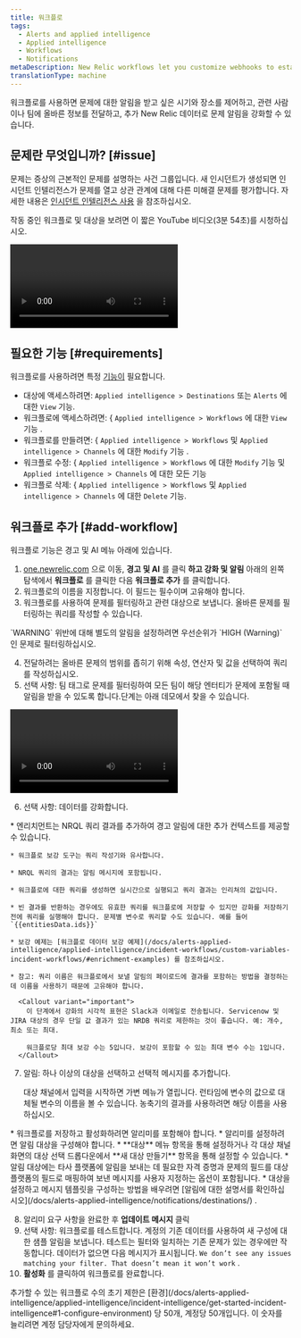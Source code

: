 ```yaml
---
title: 워크플로
tags:
  - Alerts and applied intelligence
  - Applied intelligence
  - Workflows
  - Notifications
metaDescription: New Relic workflows let you customize webhooks to establish two-way integrations with your external incident management tool.
translationType: machine
---
```


워크플로를 사용하면 문제에 대한 알림을 받고 싶은 시기와 장소를 제어하고, 관련 사람이나 팀에 올바른 정보를 전달하고, 추가 New Relic 데이터로 문제 알림을 강화할 수 있습니다.

## 문제란 무엇입니까? [#issue]

문제는 증상의 근본적인 문제를 설명하는 사건 그룹입니다. 새 인시던트가 생성되면 인시던트 인텔리전스가 문제를 열고 상관 관계에 대해 다른 미해결 문제를 평가합니다. 자세한 내용은 [인시던트 인텔리전스 사용](/docs/alerts-applied-intelligence/applied-intelligence/incident-intelligence/use-incident-intelligence/) 을 참조하십시오.

작동 중인 워크플로 및 대상을 보려면 이 짧은 YouTube 비디오(3분 54초)를 시청하십시오.

<Video
  id="eeUPa3W16Tk"
  type="youtube"
/>

## 필요한 기능 [#requirements]

워크플로를 사용하려면 특정 [기능이](/docs/accounts/accounts-billing/new-relic-one-user-management/user-capabilities) 필요합니다.

* 대상에 액세스하려면: `Applied intelligence > Destinations` 또는 `Alerts` 에 대한 `View` 기능.
* 워크플로에 액세스하려면: &#x7B; `Applied intelligence > Workflows` 에 대한 `View` 기능 .
* 워크플로를 만들려면: &#x7B; `Applied intelligence > Workflows` 및 `Applied intelligence > Channels` 에 대한 `Modify` 기능 .
* 워크플로 수정: &#x7B; `Applied intelligence > Workflows` 에 대한 `Modify` 기능 및 `Applied intelligence > Channels` 에 대한 모든 기능
* 워크플로 삭제: &#x7B; `Applied intelligence > Workflows` 및 `Applied intelligence > Channels` 에 대한 `Delete` 기능.

## 워크플로 추가 [#add-workflow]

워크플로 기능은 경고 및 AI 메뉴 아래에 있습니다.

1. [one.newrelic.com](https://one.newrelic.com) 으로 이동, **경고 및 AI** 를 클릭 **하고 강화 및 알림** 아래의 왼쪽 탐색에서 **워크플로** 를 클릭한 다음 **워크플로 추가** 를 클릭합니다.
2. 워크플로의 이름을 지정합니다. 이 필드는 필수이며 고유해야 합니다.
3. 워크플로를 사용하여 문제를 필터링하고 관련 대상으로 보냅니다. 올바른 문제를 필터링하는 쿼리를 작성할 수 있습니다.

<Callout variant="tip">
  `WARNING` 위반에 대해 별도의 알림을 설정하려면 우선순위가 `HIGH (Warning)` 인 문제로 필터링하십시오.
</Callout>

4. 전달하려는 올바른 문제의 범위를 좁히기 위해 속성, 연산자 및 값을 선택하여 쿼리를 작성하십시오.
5. 선택 사항: 팀 태그로 문제를 필터링하여 모든 팀이 해당 엔터티가 문제에 포함될 때 알림을 받을 수 있도록 합니다.단계는 아래 데모에서 찾을 수 있습니다.

<Video
  type="wistia"
  id="8sp8qupnie"
/>

6. 선택 사항: 데이터를 강화합니다.

<CollapserGroup>
  <Collapser
    className="freq-link"
    id="enrichments"
    title="강화"
  >
    * 엔리치먼트는 NRQL 쿼리 결과를 추가하여 경고 알림에 대한 추가 컨텍스트를 제공할 수 있습니다.

    * 워크플로 보강 도구는 쿼리 작성기와 유사합니다.

    * NRQL 쿼리의 결과는 알림 메시지에 포함됩니다.

    * 워크플로에 대한 쿼리를 생성하면 실시간으로 실행되고 쿼리 결과는 인리쳐의 값입니다.

    * 빈 결과를 반환하는 경우에도 유효한 쿼리를 워크플로에 저장할 수 있지만 강화를 저장하기 전에 쿼리를 실행해야 합니다. 문제별 변수로 쿼리할 수도 있습니다. 예를 들어 `{{entitiesData.ids}}`

    * 보강 예제는 [워크플로 데이터 보강 예제](/docs/alerts-applied-intelligence/applied-intelligence/incident-workflows/custom-variables-incident-workflows/#enrichment-examples) 를 참조하십시오.

    * 참고: 쿼리 이름은 워크플로에서 보낼 알림의 페이로드에 결과를 포함하는 방법을 결정하는 데 이름을 사용하기 때문에 고유해야 합니다.

      <Callout variant="important">
        이 단계에서 강화의 시각적 표현은 Slack과 이메일로 전송됩니다. Servicenow 및 JIRA 대상의 경우 단일 값 결과가 있는 NRDB 쿼리로 제한하는 것이 좋습니다. 예: 개수, 최소 또는 최대.

        워크플로당 최대 보강 수는 5입니다. 보강이 포함할 수 있는 최대 변수 수는 1입니다.
      </Callout>
  </Collapser>
</CollapserGroup>

7. 알림: 하나 이상의 대상을 선택하고 선택적 메시지를 추가합니다.

   <Callout variant="tip">
     대상 채널에서 입력을 시작하면 가변 메뉴가 열립니다. 런타임에 변수의 값으로 대체될 변수의 이름을 볼 수 있습니다. 농축기의 결과를 사용하려면 해당 이름을 사용하십시오.
   </Callout>

<CollapserGroup>
  <Collapser
    className="freq-link"
    id="notifier"
    title="알리미"
  >
    * 워크플로를 저장하고 활성화하려면 알리미를 포함해야 합니다.
    * 알리미를 설정하려면 알림 대상을 구성해야 합니다.
    * **대상** 메뉴 항목을 통해 설정하거나 각 대상 채널 화면의 대상 선택 드롭다운에서 **새 대상 만들기** 항목을 통해 설정할 수 있습니다.
    * 알림 대상에는 타사 플랫폼에 알림을 보내는 데 필요한 자격 증명과 문제의 필드를 대상 플랫폼의 필드로 매핑하여 보낸 메시지를 사용자 지정하는 옵션이 포함됩니다.
    * 대상을 설정하고 메시지 템플릿을 구성하는 방법을 배우려면 [알림에 대한 설명서를 확인하십시오](/docs/alerts-applied-intelligence/notifications/destinations/) .
  </Collapser>
</CollapserGroup>

8. 알리미 요구 사항을 완료한 후 **업데이트 메시지** 클릭
9. 선택 사항: 워크플로를 테스트합니다. 계정의 기존 데이터를 사용하여 새 구성에 대한 샘플 알림을 보냅니다. 테스트는 필터와 일치하는 기존 문제가 있는 경우에만 작동합니다. 데이터가 없으면 다음 메시지가 표시됩니다. `We don’t see any issues matching your filter. That doesn’t mean it won’t work` .
10. **활성화** 를 클릭하여 워크플로를 완료합니다.

<Callout variant="important">
  추가할 수 있는 워크플로 수의 초기 제한은 [환경](/docs/alerts-applied-intelligence/applied-intelligence/incident-intelligence/get-started-incident-intelligence#1-configure-environment) 당 50개, 계정당 50개입니다. 이 숫자를 늘리려면 계정 담당자에게 문의하세요.
</Callout>